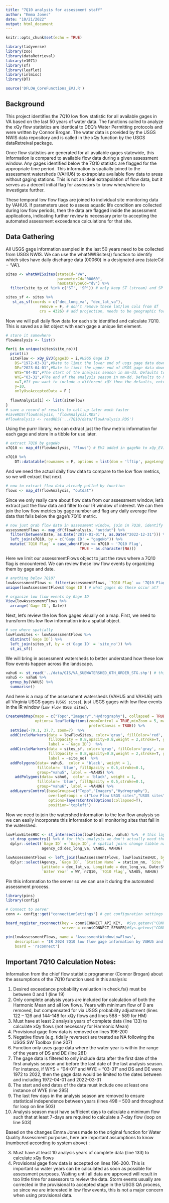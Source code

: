 ```yaml
---
title: "7Q10 analysis for assessment staff"
author: "Emma Jones"
date: "10/21/2022"
output: html_document
---
```


```r
knitr::opts_chunk$set(echo = TRUE)

library(tidyverse)
library(zoo)
library(dataRetrieval)
library(e1071)
library(sf)
library(leaflet)
library(inlmisc)
library(DT)

source('DFLOW_CoreFunctions_EVJ.R')
```

## Background

This project identifies the 7Q10 low flow statistic for all available gages in VA based on the last 50 years of water data. The functions called to analyze the xQy flow statistics are identical to DEQ's Water Permitting protocols and were written by Connor Brogan. The water data is provided by the USGS NWIS data repository and is called in the xQy function by the USGS dataRetreival package.

Once flow statistics are generated for all available gages statewide, this information is compared to available flow data during a given assessment window. Any gages identified below the 7Q10 statistic are flagged for the appropriate time period. This information is spatially joined to the assessment watersheds (VAHU6) to extrapolate available flow data to areas without gaging stations. This is not an ideal extrapolation of flow data, but it serves as a decent initial flag for assessors to know when/where to investigate further. 

These temporal low flow flags are joined to individual site monitoring data by VAHU6. If parameters used to assess aquatic life condition are collected during low flow periods, then the data are flagged inside the assessment applications, indicating further review is necessary prior to accepting the automated assessment exceedance calculations for that site.

## Data Gathering

All USGS gage information sampled in the last 50 years need to be collected from USGS NWIS. We can use the whatNWISsites() function to identify which sites have daily discharge data (00060) in a designated area (stateCd = 'VA').

```r
sites <- whatNWISsites(stateCd="VA",
                       parameterCd="00060",
                       hasDataTypeCd="dv") %>% 
  filter(site_tp_cd %in% c('ST', 'SP')) # only keep ST (stream) and SP (spring) sites

sites_sf <- sites %>% 
   st_as_sf(coords = c("dec_long_va", "dec_lat_va"), 
               remove = F, # don't remove these lat/lon cols from df
               crs = 4326) # add projection, needs to be geographic for now bc entering lat/lng

```

Now we will pull daily flow data for each site identified and calculate 7Q10. This is saved as a list object with each gage a unique list element.

```r
# store it somewhere
flowAnalysis <- list()

for(i in unique(sites$site_no)){
  print(i)
  siteFlow <- xQy_EVJ(gageID = i,#USGS Gage ID
    DS="1972-03-31",#Date to limit the lower end of usgs gage data download in yyyy-mm-dd
    DE="2023-04-01",#Date to limit the upper end of USGS gage data download in yyyy-mm-dd
    WYS="04-01",#The start of the analysis season in mm-dd. Defaults to April 1.
    WYE="03-31",#The end of the analysis season in mm-dd. Defaults to March 31.
    x=7,#If you want to include a different xQY then the defaults, enter x here
    y=10,
    onlyUseAcceptedData = F )
  
  flowAnalysis[i] <- list(siteFlow)
}
# save a record of results to call up later much faster
#saveRDS(flowAnalysis, 'flowAnalysis.RDS')
#flowAnalysis <- readRDS('../7Q10/data/flowAnalysis.RDS')
```

Using the purrr library, we can extract just the flow metric information for each gage and store in a tibble for use later.

```r
# extract 7Q10 by gageNo
x7Q10 <- map_df(flowAnalysis, "Flows") # EVJ added in gageNo to xQy_EVJ()

x7Q10 %>% 
    DT::datatable(rownames = F, options = list(dom = 'lftip', pageLength = 5, scrollX = TRUE))
```

And we need the actual daily flow data to compare to the low flow metrics, so we will extract that next. 

```r
# now to extract flow data already pulled by function
flows <- map_df(flowAnalysis, "outdat") 
```

Since we only really care about flow data from our assessment window, let's extract just the flow data and filter to our IR window of interest. We can then join the low flow metrics by gage number and flag any daily average flow data that falls below the gage's 7Q10 metric.

```r
# now just grab flow data in assessment window, join in 7Q10, identify any measures below 7Q10
assessmentFlows <- map_df(flowAnalysis, "outdat") %>% 
  filter(between(Date, as.Date("2017-01-01"), as.Date("2022-12-31"))) %>% 
  left_join(x7Q10, by = c('Gage ID' = "gageNo")) %>% 
  mutate(`7Q10 Flag` = case_when(Flow <= n7Q10 ~ '7Q10 Flag',
                                 TRUE ~ as.character(NA)))
```

Here we limit our assessmentFlows object to just the rows where a 7Q10 flag is encountered. We can review these low flow events by organizing them by gage and date. 

```r
# anything below 7Q10?
lowAssessmentFlows <- filter(assessmentFlows, `7Q10 Flag` == '7Q10 Flag')
unique(lowAssessmentFlows$`Gage ID`) # what gages do these occur at?

# organize low flow events by Gage ID
View(lowAssessmentFlows %>% 
  arrange(`Gage ID`, Date))
```  

Next, let's review the low flow gages visually on a map. First, we need to transform this low flow information into a spatial object. 

```r
# see where spatially
lowFlowSites <- lowAssessmentFlows %>% 
  distinct(`Gage ID`) %>% 
  left_join(sites_sf, by = c('Gage ID' = 'site_no')) %>% 
  st_as_sf()
```

We will bring in assessment watersheds to better understand how these low flow events happen across the landscape.

```r
vahu6 <- st_read('../data/GIS/VA_SUBWATERSHED_6TH_ORDER_STG.shp') # this version of vahu6 layer goes outside state boundary
vahu5 <- vahu6 %>% 
  group_by(VAHU5) %>% 
  summarise()
```

And here is a map of the assessment watersheds (VAHU5 and VAHU6) with all Virginia USGS gages (`USGS sites`), just USGS gages with low flow events in the IR window (`Low Flow USGS sites`). 

```r
CreateWebMap(maps = c("Topo","Imagery","Hydrography"), collapsed = TRUE,
             options= leafletOptions(zoomControl = TRUE,minZoom = 5, maxZoom = 20,
                                     preferCanvas = TRUE)) %>%
  setView(-79.1, 37.7, zoom=7)  %>%
  addCircleMarkers(data = lowFlowSites, color='gray', fillColor='red', radius = 4,
                   fillOpacity = 0.8,opacity=0.8,weight = 2,stroke=T, group="Low Flow USGS sites",
                   label = ~`Gage ID`)  %>% 
  addCircleMarkers(data = sites_sf, color='gray', fillColor='gray', radius = 4,
                   fillOpacity = 0.8,opacity=0.8,weight = 2,stroke=T, group="USGS sites",
                   label = ~site_no)  %>% 
  addPolygons(data= vahu5,  color = 'black', weight = 1,
              fillColor= 'blue', fillOpacity = 0.5,stroke=0.1,
              group="vahu5", label = ~VAHU5) %>% 
    addPolygons(data= vahu6,  color = 'black', weight = 1,
              fillColor= 'blue', fillOpacity = 0.5,stroke=0.1,
              group="vahu6", label = ~VAHU6) %>% 
  addLayersControl(baseGroups=c("Topo","Imagery","Hydrography"),
                   overlayGroups = c("Low Flow USGS sites","USGS sites","vahu5","vahu6"),
                   options=layersControlOptions(collapsed=T),
                   position='topleft')
```

Now we need to join the watershed information to the low flow analysis so we can easily incorporate this information to all monitoring sites that fall in the watershed. 

```r
lowFlowSitesHUC <- st_intersection(lowFlowSites, vahu6) %>%  # this layer incorporates VAHU5 and VAHU6 information so dont need to join twice
  st_drop_geometry() %>% # for this analysis we don't actually need the spatial information
  dplyr::select(`Gage ID` = `Gage.ID`, # spatial joins change tibble names, changing back to name we want
                agency_cd:dec_long_va, VAHU5, VAHU6)

lowAssessmentFlows <- left_join(lowAssessmentFlows, lowFlowSitesHUC, by = 'Gage ID') %>% 
  dplyr::select(Agency, `Gage ID`, `Station Name` = station_nm, `Site Type` = site_tp_cd,
                Latitude = dec_lat_va, Longitude = dec_long_va, Date:Status, 
                `Water Year` = WY, n7Q10, `7Q10 Flag`, VAHU5, VAHU6)
```


Pin this information to the server so we can use it during the automated assessment process.

```r
library(pins)
library(config)

# Connect to server
conn <- config::get("connectionSettings") # get configuration settings

board_register_rsconnect(key = conn$CONNECT_API_KEY,  #Sys.getenv("CONNECT_API_KEY"),
                         server = conn$CONNECT_SERVER)#Sys.getenv("CONNECT_SERVER"))

pin(lowAssessmentFlows, name = 'AssessmentWindowLowFlows', 
    description = 'IR 2024 7Q10 low flow gage information by VAHU5 and VAHU6', 
    board = 'rsconnect')
```



## Important 7Q10 Calculation Notes:

Information from the chief flow statistic programmer (Connor Brogan) about the assumptions of the 7Q10 function used in this analysis:

1. Desired exceedance probability evaluation in check.fs() must be between 0 and 1 (line 19)
2. Only complete analysis years are included for calculation of both the Harmonic Mean and all low flows. Years with minimum flow of 0 are removed, but compensated for via USGS probability adjustment (lines 122 – 126 and 144-148 for xQy flows and lines 588 - 589 for HM)
3. Must have at least 2 analysis years of complete data (line 133) to calculate xQy flows (not necessary for Harmonic Mean)
4. Provisional gage flow data is removed on lines 196-200
5. Negative flows (e.g. tidally reversed) are treated as NA following the USGS SW Toolbox (line 207)
6. Function only uses gage data where the water year is within the range of the years of DS and DE (line 281)
7. The gage data is filtered to only include data after the first date of the first analysis season and before the last date of the last analysis season. For instance, if WYS = “04-01” and WYE = “03-31” and DS and DE were 1972 to 2022, then the gage data would be limited to the dates between and including 1972-04-01 and 2022-03-31
8. The start and end dates of the data must include one at least one instance of WYE (line 295)
9. The last few days in the analysis season are removed to ensure statistical independence between years (lines 498 – 500 and throughout for loop on line 503)
10. Analysis season must have sufficient days to calculate a minimum flow such that at least 7-days are required to calculate a 7-day flow (loop on line 503)

Based on the changes Emma Jones made to the original function for Water Quality Assessment purposes, here are important assumptions to know (numbered according to system above) :

3. Must have at least 10 analysis years of complete data (line 133) to calculate xQy flows 
4. Provisional gage flow data is accepted on lines 196-200. This is important so water years can be calculated as soon as possible for assessment purposes. Waiting until all data are approved will result in too little time for assessors to review the data. Storm events usually are corrected in the provisional to accepted stage in the USGS QA process, so since we are interested in low flow events, this is not a major concern when using provisional data.
